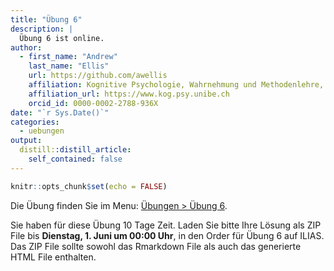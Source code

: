 ```yaml
---
title: "Übung 6"
description: |
  Übung 6 ist online.
author:
  - first_name: "Andrew"
    last_name: "Ellis"
    url: https://github.com/awellis
    affiliation: Kognitive Psychologie, Wahrnehmung und Methodenlehre, Universität Bern 
    affiliation_url: https://www.kog.psy.unibe.ch
    orcid_id: 0000-0002-2788-936X
date: "`r Sys.Date()`"
categories:
  - uebungen
output:
  distill::distill_article:
    self_contained: false
---
```



```r
knitr::opts_chunk$set(echo = FALSE)
```

Die Übung finden Sie im Menu: [Übungen > Übung 6](https://kogpsy.github.io/neuroscicomplab/exercise-6.html). 


Sie haben für diese Übung 10 Tage Zeit. Laden Sie bitte Ihre Lösung als ZIP File bis **Dienstag, 1. Juni um 00:00 Uhr**, in den Order für Übung 6 auf ILIAS. Das ZIP File sollte sowohl das Rmarkdown File als auch das generierte HTML File enthalten.
